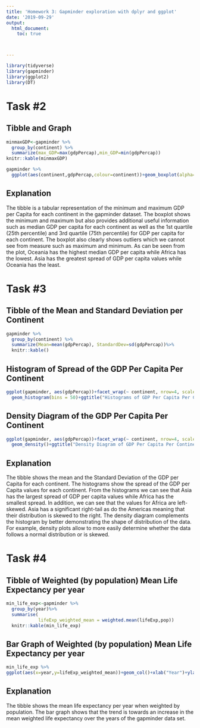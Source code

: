 ```yaml
---
title: 'Homework 3: Gapminder exploration with dplyr and ggplot'
date: '2019-09-29'
output:
  html_document:
    toc: true



---
```


```r
library(tidyverse)
library(gapminder)
library(ggplot2)
library(DT)
```


# Task #2
## Tibble and Graph

<style type="text/css">
.twoC {width: 100%}
.clearer {clear: both}
.twoC .table {max-width: 50%; float: right}
.twoC img {max-width: 50%; float: left}
</style>



<div class="twoC">
```r
minmaxGDP<-gapminder %>%
  group_by(continent) %>%
  summarize(max_GDP=max(gdpPercap),min_GDP=min(gdpPercap))
knitr::kable(minmaxGDP)
```



```r
gapminder %>%
  ggplot(aes(continent,gdpPercap,colour=continent))+geom_boxplot(alpha=0.5)+ggtitle("Boxplot of GDP per Capita per Continent") + xlab("Continent")+ ylab("GDP Per Capita")+ scale_y_continuous(labels = scales::dollar_format())+scale_color_discrete("Continent")
```
</div>
<div class="clearer"></div>
## Explanation

The tibble is a tabular representation of the minimum and maximum GDP per Capita for each continent in the gapminder dataset.
The boxplot shows the minimum and maximum but also provides additional useful information such as  median GDP per capita for each continent as well as the 1st quartile (25th percentile) and 3rd quartile (75th percentile) for GDP per capita for each continent. The boxplot also clearly shows outliers which we cannot see from measure such as maximum and minimum.
As can be seen from the plot, Oceania has the highest median GDP per capita while Africa has the lowest. Asia has the greatest spread of GDP per capita values while Oceania has the least. 

# Task #3

## Tibble of the Mean and Standard Deviation per Continent

```r
gapminder %>%
  group_by(continent) %>%
  summarize(Mean=mean(gdpPercap), StandardDev=sd(gdpPercap))%>%
  knitr::kable()
```

## Histogram of Spread of the GDP Per Capita Per Continent
```r
ggplot(gapminder, aes(gdpPercap))+facet_wrap(~ continent, nrow=4, scales="free_y") +
  geom_histogram(bins = 50)+ggtitle("Histograms of GDP Per Capita Per Continent ") + xlab("GDP Per Capita")+scale_x_continuous(labels=scales::dollar_format())+ylab("Frequency")
```

## Density Diagram of the GDP Per Capita Per Continent

```r
ggplot(gapminder, aes(gdpPercap))+facet_wrap(~ continent, nrow=4, scales="free_y") +
  geom_density()+ggtitle("Density Diagram of GDP Per Capita Per Continent ") + xlab("GDP Per Capita")+scale_x_continuous(labels=scales::dollar_format())+ylab("Frequency")
```

## Explanation

The tibble shows the mean and the Standard Deviation of the GDP per Capita for each continent.
The histograms show the spread of the GDP per Capita values for each continent. From the histograms we can see that Asia has the largest spread of GDP per capita values while Africa has the smallest spread. In addition, we can see that the values for Africa are left-skewed. Asia has a significant right-tail as do the Americas meaning that their distribution is skewed to the right.
The density diagram complements the histogram by better demonstrating the shape of distribution of the data. For example, density plots allow to more easily determine whether the data follows a normal distribution or is skewed.

# Task #4
## Tibble of Weighted (by population) Mean Life Expectancy per year
```r
min_life_exp<-gapminder %>%
  group_by(year)%>%
  summarise( 
            lifeExp_weighted_mean = weighted.mean(lifeExp,pop)) 
  knitr::kable(min_life_exp)
```

## Bar Graph of Weighted (by population) Mean Life Expectancy per year

```r
min_life_exp %>%
ggplot(aes(x=year,y=lifeExp_weighted_mean))+geom_col()+xlab("Year")+ylab("Weighted Mean Life Expectancy")+ ggtitle("Weighted Mean Life Expetancy Per Year")

```

## Explanation
The tibble shows the mean life expectancy per year when weighted by population. The bar graph shows that the trend is towards an increase in the mean weighted life expectancy over the years of the gapminder data set.
